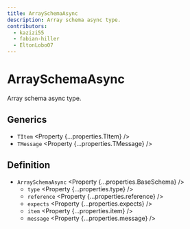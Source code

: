 ```yaml
---
title: ArraySchemaAsync
description: Array schema async type.
contributors:
  - kazizi55
  - fabian-hiller
  - EltonLobo07
---
```



# ArraySchemaAsync

Array schema async type.

## Generics

- `TItem` <Property {...properties.TItem} />
- `TMessage` <Property {...properties.TMessage} />

## Definition

- `ArraySchemaAsync` <Property {...properties.BaseSchema} />
  - `type` <Property {...properties.type} />
  - `reference` <Property {...properties.reference} />
  - `expects` <Property {...properties.expects} />
  - `item` <Property {...properties.item} />
  - `message` <Property {...properties.message} />

